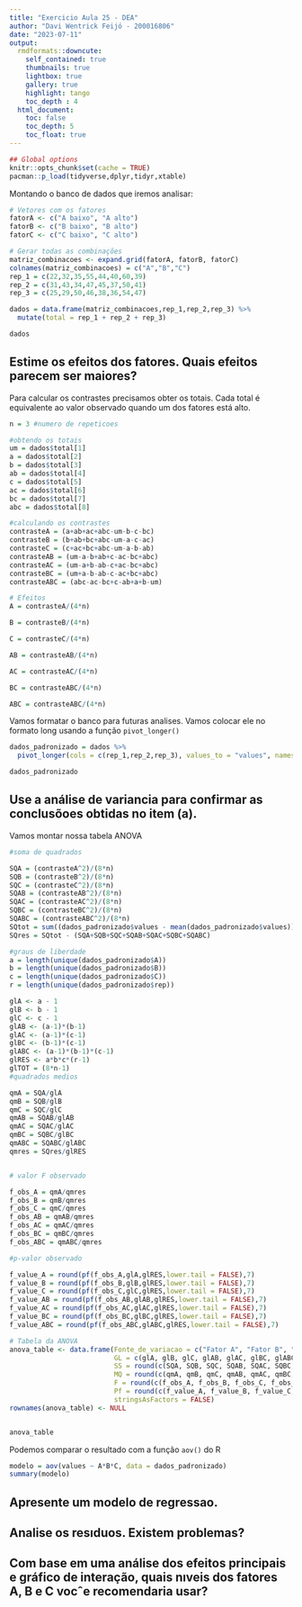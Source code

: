 ```yaml
---
title: "Exercicio Aula 25 - DEA"
author: "Davi Wentrick Feijó - 200016806"
date: "2023-07-11"
output: 
  rmdformats::downcute:
    self_contained: true
    thumbnails: true
    lightbox: true
    gallery: true
    highlight: tango
    toc_depth : 4
  html_document:
    toc: false
    toc_depth: 5
    toc_float: true
---
```



```r
## Global options
knitr::opts_chunk$set(cache = TRUE)
pacman::p_load(tidyverse,dplyr,tidyr,xtable)
```


Montando o banco de dados que iremos analisar:

```r
# Vetores com os fatores
fatorA <- c("A baixo", "A alto")
fatorB <- c("B baixo", "B alto")
fatorC <- c("C baixo", "C alto")

# Gerar todas as combinações
matriz_combinacoes <- expand.grid(fatorA, fatorB, fatorC)
colnames(matriz_combinacoes) = c("A","B","C")
rep_1 = c(22,32,35,55,44,40,60,39)
rep_2 = c(31,43,34,47,45,37,50,41)
rep_3 = c(25,29,50,46,38,36,54,47)

dados = data.frame(matriz_combinacoes,rep_1,rep_2,rep_3) %>%
  mutate(total = rep_1 + rep_2 + rep_3)
```

```r
dados
```


## Estime os efeitos dos fatores. Quais efeitos parecem ser maiores?

Para calcular os contrastes precisamos obter os totais. Cada total é equivalente ao valor observado quando um dos fatores está alto. 
```r
n = 3 #numero de repeticoes

#obtendo os totais
um = dados$total[1]
a = dados$total[2]
b = dados$total[3]
ab = dados$total[4]
c = dados$total[5]
ac = dados$total[6]
bc = dados$total[7]
abc = dados$total[8]

#calculando os contrastes
contrasteA = (a+ab+ac+abc-um-b-c-bc)
contrasteB = (b+ab+bc+abc-um-a-c-ac)
contrasteC = (c+ac+bc+abc-um-a-b-ab)
contrasteAB = (um-a-b+ab+c-ac-bc+abc)
contrasteAC = (um-a+b-ab-c+ac-bc+abc)
contrasteBC = (um+a-b-ab-c-ac+bc+abc)
contrasteABC = (abc-ac-bc+c-ab+a+b-um)

# Efeitos
A = contrasteA/(4*n)

B = contrasteB/(4*n)

C = contrasteC/(4*n)

AB = contrasteAB/(4*n)

AC = contrasteAC/(4*n)

BC = contrasteABC/(4*n)

ABC = contrasteABC/(4*n)
```

Vamos formatar o banco para futuras analises. Vamos colocar ele no formato long usando a função `pivot_longer()`
```r
dados_padronizado = dados %>%
  pivot_longer(cols = c(rep_1,rep_2,rep_3), values_to = "values", names_to = "rep")
```

```r
dados_padronizado
```


## Use a análise de variancia para confirmar as conclusõoes obtidas no item (a).

Vamos montar nossa tabela ANOVA
```r
#soma de quadrados

SQA = (contrasteA^2)/(8*n)
SQB = (contrasteB^2)/(8*n)
SQC = (contrasteC^2)/(8*n)
SQAB = (contrasteAB^2)/(8*n)
SQAC = (contrasteAC^2)/(8*n)
SQBC = (contrasteBC^2)/(8*n)
SQABC = (contrasteABC^2)/(8*n)
SQtot = sum((dados_padronizado$values - mean(dados_padronizado$values))^2)
SQres = SQtot - (SQA+SQB+SQC+SQAB+SQAC+SQBC+SQABC)

#graus de liberdade
a = length(unique(dados_padronizado$A))
b = length(unique(dados_padronizado$B))
c = length(unique(dados_padronizado$C))
r = length(unique(dados_padronizado$rep))

glA <- a - 1
glB <- b - 1
glC <- c - 1
glAB <- (a-1)*(b-1)
glAC <- (a-1)*(c-1)
glBC <- (b-1)*(c-1)
glABC <- (a-1)*(b-1)*(c-1)
glRES <- a*b*c*(r-1)
glTOT = (8*n-1)
#quadrados medios

qmA = SQA/glA
qmB = SQB/glB
qmC = SQC/glC
qmAB = SQAB/glAB
qmAC = SQAC/glAC
qmBC = SQBC/glBC
qmABC = SQABC/glABC
qmres = SQres/glRES


# valor F observado

f_obs_A = qmA/qmres
f_obs_B = qmB/qmres
f_obs_C = qmC/qmres
f_obs_AB = qmAB/qmres
f_obs_AC = qmAC/qmres
f_obs_BC = qmBC/qmres
f_obs_ABC = qmABC/qmres

#p-valor observado

f_value_A = round(pf(f_obs_A,glA,glRES,lower.tail = FALSE),7)
f_value_B = round(pf(f_obs_B,glB,glRES,lower.tail = FALSE),7)
f_value_C = round(pf(f_obs_C,glC,glRES,lower.tail = FALSE),7)
f_value_AB = round(pf(f_obs_AB,glAB,glRES,lower.tail = FALSE),7)
f_value_AC = round(pf(f_obs_AC,glAC,glRES,lower.tail = FALSE),7)
f_value_BC = round(pf(f_obs_BC,glBC,glRES,lower.tail = FALSE),7)
f_value_ABC = round(pf(f_obs_ABC,glABC,glRES,lower.tail = FALSE),7)
```


```r
# Tabela da ANOVA
anova_table <- data.frame(Fonte_de_variacao = c("Fator A", "Fator B", "Fator C", "A:B", "A:C", "B:C","A:B:C","Residuo","Total"),
                          GL = c(glA, glB, glC, glAB, glAC, glBC, glABC, glRES, glTOT),
                          SS = round(c(SQA, SQB, SQC, SQAB, SQAC, SQBC, SQABC, SQres, SQtot),1),
                          MQ = round(c(qmA, qmB, qmC, qmAB, qmAC, qmBC, qmABC, qmres,0),1),
                          F = round(c(f_obs_A, f_obs_B, f_obs_C, f_obs_AB, f_obs_AC, f_obs_BC, f_obs_ABC,0,0),3),
                          Pf = round(c(f_value_A, f_value_B, f_value_C, f_value_AB, f_value_AC, f_value_BC, f_value_ABC,0,0),6),
                          stringsAsFactors = FALSE)
rownames(anova_table) <- NULL


anova_table
```

Podemos comparar o resultado com a função `aov()` do R
```r
modelo = aov(values ~ A*B*C, data = dados_padronizado)
summary(modelo)
```



## Apresente um modelo de regressao.

## Analise os resıduos. Existem problemas?

## Com base em uma análise dos efeitos principais e gráfico de interação, quais nıveis dos fatores A, B e C vocˆe recomendaria usar?
